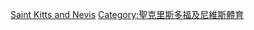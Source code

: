 {{Commonscat|Association football in Saint Kitts and Nevis}}

[[Category:北美洲各国足球|Saint Kitts and Nevis]]
[[Category:聖克里斯多福及尼維斯體育|Category:聖克里斯多福及尼維斯體育]]